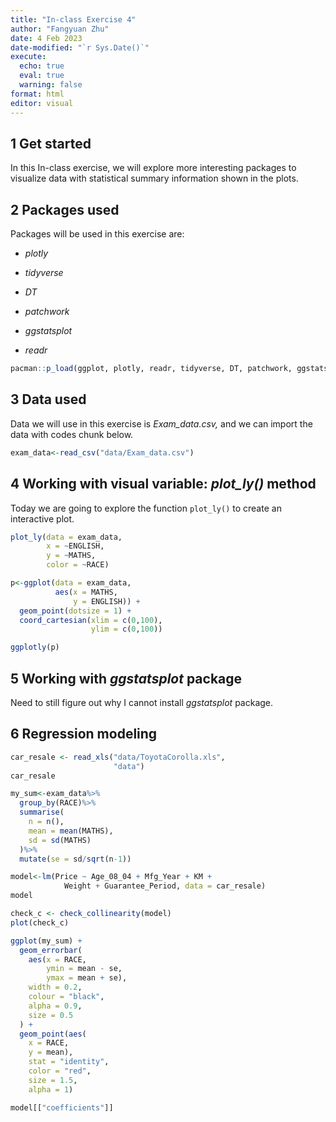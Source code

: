 ```yaml
---
title: "In-class Exercise 4"
author: "Fangyuan Zhu"
date: 4 Feb 2023
date-modified: "`r Sys.Date()`"
execute: 
  echo: true
  eval: true
  warning: false
format: html
editor: visual
---
```


## 1 Get started

In this In-class exercise, we will explore more interesting packages to visualize data with statistical summary information shown in the plots.

## 2 Packages used

Packages will be used in this exercise are:

-   *plotly*

-   *tidyverse*

-   *DT*

-   *patchwork*

-   *ggstatsplot*

-   *readr*

```r
pacman::p_load(ggplot, plotly, readr, tidyverse, DT, patchwork, ggstatsplot, readxl, see, parameters, performance, dplyr)
```

## 3 Data used

Data we will use in this exercise is *Exam_data.csv,* and we can import the data with codes chunk below.

```r
exam_data<-read_csv("data/Exam_data.csv")
```

## 4 Working with visual variable: *plot_ly()* method

Today we are going to explore the function `plot_ly()` to create an interactive plot.

```r
plot_ly(data = exam_data,
        x = ~ENGLISH,
        y = ~MATHS,
        color = ~RACE)
```

```r
p<-ggplot(data = exam_data,
          aes(x = MATHS,
              y = ENGLISH)) +
  geom_point(dotsize = 1) +
  coord_cartesian(xlim = c(0,100),
                  ylim = c(0,100))

ggplotly(p)
```

## 5 Working with *ggstatsplot* package

Need to still figure out why I cannot install *ggstatsplot* package.

## 6 Regression modeling

```r
car_resale <- read_xls("data/ToyotaCorolla.xls", 
                       "data")
car_resale
```

```r
my_sum<-exam_data%>%
  group_by(RACE)%>%
  summarise(
    n = n(),
    mean = mean(MATHS),
    sd = sd(MATHS)
  )%>%
  mutate(se = sd/sqrt(n-1))
```

```r
model<-lm(Price ~ Age_08_04 + Mfg_Year + KM +
            Weight + Guarantee_Period, data = car_resale)
model
```

```r
check_c <- check_collinearity(model)
plot(check_c)
```

```r
ggplot(my_sum) +
  geom_errorbar(
    aes(x = RACE,
        ymin = mean - se,
        ymax = mean + se),
    width = 0.2,
    colour = "black",
    alpha = 0.9,
    size = 0.5
  ) +
  geom_point(aes(
    x = RACE,
    y = mean),
    stat = "identity",
    color = "red",
    size = 1.5,
    alpha = 1)

model[["coefficients"]]
```
